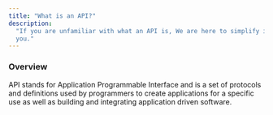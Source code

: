```yaml
---
title: "What is an API?"
description:
  "If you are unfamiliar with what an API is, We are here to simplify it for
  you."
---
```


### Overview

API stands for Application Programmable Interface and is a set of protocols and
definitions used by programmers to create applications for a specific use as
well as building and integrating application driven software. ​
